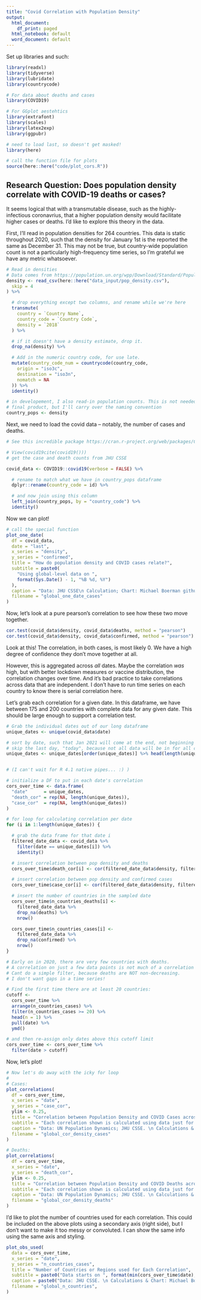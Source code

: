 ```yaml
---
title: "Covid Correlation with Population Density"
output:
  html_document:
    df_print: paged
  html_notebook: default
  word_document: default
---
```


Set up libraries and such:

```r
library(readxl)
library(tidyverse)
library(lubridate)
library(countrycode)

# For data about deaths and cases
library(COVID19)

# For GGplot aestehtics
library(extrafont)
library(scales)
library(latex2exp)
library(ggpubr)

# need to load last, so doesn't get masked!
library(here)

# call the function file for plots
source(here::here("code/plot_cors.R"))
```

## Research Question: Does population density correlate with COVID-19 deaths or cases?

It seems logical that with a transmutable disease, such as the highly-infectious coronavrius, that a higher population density would facilitate higher cases or deaths. I'd like to explore this theory in the data.

First, I'll read in population densities for 264 countries. This data is static throughout 2020, such that the density for January 1st is the reported the same as December 31. This may not be true, but country-wide population count is not a particularly high-frequency time series, so I'm grateful we have any metric whatsoever.

```r
# Read in densities
# Data comes from https://population.un.org/wpp/Download/Standard/Population/
density <- read_csv(here::here("data_input/pop_density.csv"),
  skip = 4
) %>%

  # drop everything except two columns, and rename while we're here
  transmute(
    country = `Country Name`,
    country_code = `Country Code`,
    density = `2018`
  ) %>%

  # if it doesn't have a density estimate, drop it.
  drop_na(density) %>%

  # Add in the numeric country code, for use late.
  mutate(country_code_num = countrycode(country_code,
    origin = "iso3c",
    destination = "iso3n",
    nomatch = NA
  )) %>%
  identity()

# in developement, I also read-in population counts. This is not needed in the
# final product, but I'll carry over the naming convention
country_pops <- density
```

Next, we need to load the covid data -- notably, the number of cases and deaths.

```r
# See this incredible package https://cran.r-project.org/web/packages/COVID19/index.html

# View(covid19cite(covid19()))
# get the case and death counts from JHU CSSE

covid_data <- COVID19::covid19(verbose = FALSE) %>%

  # rename to match what we have in country_pops dataframe
  dplyr::rename(country_code = id) %>%

  # and now join using this column
  left_join(country_pops, by = "country_code") %>%
  identity()
```

Now we can plot!
```r
# call the special function
plot_one_date(
  df = covid_data,
  date = "last",
  x_series = "density",
  y_series = "confirmed",
  title = "How do population density and COVID cases relate?",
  subtitle = paste0(
    "Using global-level data on ",
    format(Sys.Date() - 1, "%B %d, %Y")
  ),
  caption = "Data: JHU CSSE\n Calculation; Chart: Michael Boerman github.com/michaelboerman",
  filename = "global_one_date_cases"
)
```

Now, let's look at a pure pearson's correlation to see how these two move together.

```r
cor.test(covid_data$density, covid_data$deaths, method = "pearson")
cor.test(covid_data$density, covid_data$confirmed, method = "pearson")
```

Look at this! The correlation, in both cases, is most likely 0. We have a high degree of confidence they don't move together at all.

However, this is aggregated across *all* dates. Maybe the correlation *was* high, but with better lockdown measures or vaccine distribution, the correlation changes over time. And it's bad practice to take correlations across data that are independent. I don't have to run time series on each country to know there is serial correlation here.

Let's grab each correlation for a given date. In this dataframe, we have between 175 and 200 countries with complete data for any given date. This should be large enough to support a correlation test.

```r
# Grab the individual dates out of our long dataframe
unique_dates <- unique(covid_data$date)

# sort by date, such that Jan 2021 will come at the end, not beginning
# skip the last day, "today", because not all data will be in for all countries.
unique_dates <- unique_dates[order(unique_dates)] %>% head(length(unique_dates)-1)


# (I can't wait for R 4.1 native pipes... :) )

# initialize a DF to put in each date's correlation
cors_over_time <- data.frame(
  "date"      = unique_dates,
  "death_cor" = rep(NA, length(unique_dates)),
  "case_cor"  = rep(NA, length(unique_dates))
)

# for loop for calculating correlation per date
for (i in 1:length(unique_dates)) {

  # grab the data frame for that date i
  filtered_date_data <- covid_data %>%
    filter(date == unique_dates[i]) %>%
    identity()

  # insert correlation between pop density and deaths
  cors_over_time$death_cor[i] <- cor(filtered_date_data$density, filtered_date_data$deaths, use = "complete.obs")

  # insert correlation between pop density and confirmed cases
  cors_over_time$case_cor[i] <- cor(filtered_date_data$density, filtered_date_data$confirmed, use = "complete.obs")

  # insert the number of countries in the sampled date
  cors_over_time$n_countries_deaths[i] <-
    filtered_date_data %>%
    drop_na(deaths) %>%
    nrow()

  cors_over_time$n_countries_cases[i] <-
    filtered_date_data %>%
    drop_na(confirmed) %>%
    nrow()
}

# Early on in 2020, there are very few countries with deaths.
# A correlation on just a few data points is not much of a correlation at all, so I will filter these out.
# Cant do a simple filter, because deaths are NOT non-decreasing.
# I don't want gaps in a time series!

# Find the first time there are at least 20 countries:
cutoff <-
  cors_over_time %>%
  arrange(n_countries_cases) %>%
  filter(n_countries_cases >= 20) %>%
  head(n = 1) %>%
  pull(date) %>%
  ymd()

# and then re-assign only dates above this cutoff limit
cors_over_time <- cors_over_time %>% 
  filter(date > cutoff)
```

Now, let's plot!

```r
# Now let's do away with the icky for loop
#
# Cases:
plot_correlations(
  df = cors_over_time,
  x_series = "date",
  y_series = "case_cor",
  ylim <- 0.25,
  title = "Correlation between Population Density and COVID Cases across Countries",
  subtitle = "Each correlation shown is calculated using data just for that date, not cumulative.",
  caption = "Data: UN Population Dynamics; JHU CSSE. \n Calculations & Chart: Michael Boerman, https://github.com/michaelboerman",
  filename = "global_cor_density_cases"
)

# Deaths:
plot_correlations(
  df = cors_over_time,
  x_series = "date",
  y_series = "death_cor",
  ylim <- 0.25,
  title = "Correlation between Population Density and COVID Deaths across Countries",
  subtitle = "Each correlation shown is calculated using data just for that date, not cumulative.",
  caption = "Data: UN Population Dynamics; JHU CSSE. \n Calculations & Chart: Michael Boerman, https://github.com/michaelboerman",
  filename = "global_cor_density_deaths"
)
```

I'd like to plot the number of countries used for each correlation. This could be included on the above plots using a secondary axis (right side), but I don't want to make it too messy or convoluted. I can show the same info using the same axis and styling.

```r
plot_obs_used(
  data = cors_over_time,
  x_series = "date",
  y_series = "n_countries_cases",
  title = "Number of Countries or Regions used for Each Correlation",
  subtitle = paste0("Data starts on ", format(min(cors_over_time$date), "%B %d, %Y"), " which is the first day with cases in at least 20 regions"),
  caption = paste0("Data: JHU CSSE. \n Calculations & Chart: Michael Boerman, https://github.com/michaelboerman"),
  filename = "global_n_countries",
)
```
